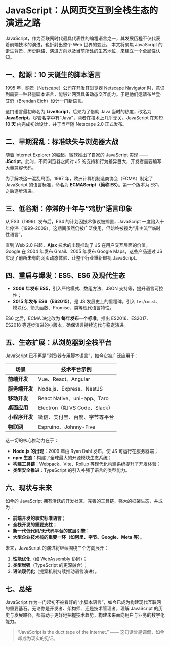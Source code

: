 # JavaScript：从网页交互到全栈生态的演进之路

JavaScript，作为互联网时代最具代表性的编程语言之一，其发展历程不仅代表着前端技术的演进，也折射出整个 Web 世界的变迁。
本文将聚焦 JavaScript 的诞生背景、历史脉络、演进方向以及当前所处的生态地位，来建立一个全局性认知。

## 一、起源：10 天诞生的脚本语言

1995 年，网景（Netscape）公司在开发其浏览器 Netscape Navigator 时，意识到需要一种轻量脚本语言，能够让网页具备动态交互能力。于是他们邀请布兰登·艾奇（Brendan Eich）设计一门新语言。

这门语言最初命名为 **LiveScript**，后来为了借助 Java 当时的热度，改名为 **JavaScript**。尽管名字中有“Java”，两者在技术上几乎无关。JavaScript 在短短 **10 天** 内完成初始设计，并于当年随 Netscape 2.0 正式发布。

## 二、早期混乱：标准缺失与浏览器大战

随着 Internet Explorer 的崛起，微软推出了自家的 JavaScript 实现 —— **JScript**。此时，不同浏览器之间对 JS 的支持和行为差异巨大，开发者需要编写大量兼容代码。

为了解决这一混乱局面，1997 年，欧洲计算机制造商协会（ECMA）制定了 JavaScript 的语言标准，命名为 **ECMAScript（简称 ES）**。第一个版本为 ES1，之后逐步演进。

## 三、低谷期：停滞的十年与“鸡肋”语言印象

从 ES3（1999）发布后，ES4 的计划因技术争议被搁置，JavaScript 一度陷入十年停滞（1999–2009）。这期间虽然仍被广泛使用，但始终被视为“非主流”“临时性语言”。

直到 Web 2.0 兴起，**Ajax** 技术的出现推动了 JS 在用户交互层面的价值。Google 在 2004 年发布 Gmail、2005 年发布 Google Maps，这些产品通过 JS 实现了前所未有的网页动态体验，让整个行业重新审视 JavaScript。

## 四、重启与爆发：ES5、ES6 及现代生态

- **2009 年发布 ES5**，引入严格模式、数组方法、JSON 支持等，提升语言可控性；
- **2015 年发布 ES6（ES2015）**，是 JS 发展史上的里程碑。引入 `let`/`const`、模块化、箭头函数、Promise、类等现代语言特性。

ES6 之后，ECMA 决定改为 **每年发布一个标准**，推出 ES2016、ES2017、ES2018 等逐步演进的小版本，确保语言持续迭代与稳定演进。

## 五、生态扩展：从浏览器到全栈平台

JavaScript 已不再是“浏览器专用脚本语言”，如今它被广泛应用于：

| 场景           | 技术平台示例                     |
|----------------|----------------------------------|
| **前端开发**   | Vue、React、Angular              |
| **服务端开发** | Node.js、Express、NestJS         |
| **移动开发**   | React Native、uni-app、Taro      |
| **桌面应用**   | Electron（如 VS Code、Slack）    |
| **小程序开发** | 微信、支付宝、百度、字节等平台  |
| **物联网**     | Espruino、Johnny-Five            |

这一切的核心推动力在于：

- **Node.js 的出现**：2009 年由 Ryan Dahl 发布，使 JS 可运行在服务器端；
- **npm 生态**：构建了全球最大的开源模块生态系统；
- **构建工具链**：Webpack、Vite、Rollup 等现代化构建系统提升了开发体验；
- **类型安全推进**：TypeScript 的引入补强了语言的类型能力。

## 六、现状与未来

如今的 JavaScript 拥有活跃的开发社区、完善的工具链、强大的框架生态，并成为：

- **前端开发的事实标准语言**；
- **全栈开发的重要支柱**；
- **新一代低代码/无代码平台的底层引擎**；
- **大型企业技术栈的重要一环（如阿里、字节、Google、Meta 等）**。

未来，JavaScript 的演进将继续围绕三个方向展开：

1. **性能优化**（如 WebAssembly 协同）；
2. **类型增强**（TypeScript 的更深融合）；
3. **语法现代化**（提案机制持续推动语言演进）。

## 七、总结

JavaScript 作为一门起初不被看好的“小脚本语言”，如今已成为构建现代互联网的重要基石。无论你是开发者、架构师、还是技术管理者，理解 JavaScript 的历史与发展路径，都有助于更好地把握技术趋势，构建未来面向用户与业务的数字化能力。

> “JavaScript is the duct tape of the Internet.” —— 这句话曾是调侃，如今却成为现实的见证。
